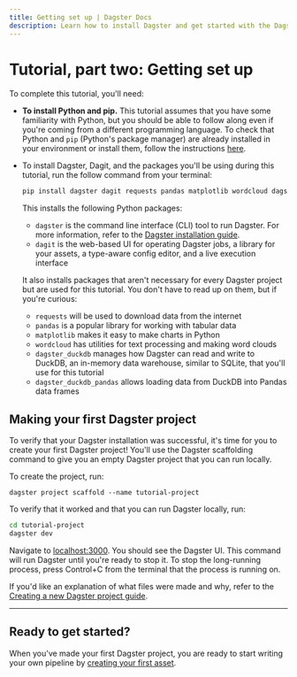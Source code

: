 ```yaml
---
title: Getting set up | Dagster Docs
description: Learn how to install Dagster and get started with the Dagster tutorial.
---
```


# Tutorial, part two: Getting set up

To complete this tutorial, you'll need:

- **To install Python and pip.** This tutorial assumes that you have some familiarity with Python, but you should be able to follow along even if you're coming from a different programming language. To check that Python and `pip` (Python's package manager) are already installed in your environment or install them, follow the instructions [here](https://packaging.python.org/guides/installing-using-pip-and-virtual-environments/).
    
    <DagsterVersion />
    
- To install Dagster, Dagit, and the packages you'll be using during this tutorial, run the follow command from your terminal:
    
    ```bash
    pip install dagster dagit requests pandas matplotlib wordcloud dagster_duckdb dagster_duckdb_panda
    ```
    
    This installs the following Python packages:
    
    - `dagster` is the command line interface (CLI) tool to run Dagster. For more information, refer to the [Dagster installation guide](/getting-started/install).
    - `dagit` is the web-based UI for operating Dagster jobs, a library for your assets, a type-aware config editor, and a live execution interface
    
    It also installs packages that aren't necessary for every Dagster project but are used for this tutorial. You don't have to read up on them, but if you're curious:
    
    - `requests` will be used to download data from the internet
    - `pandas` is a popular library for working with tabular data
    - `matplotlib` makes it easy to make charts in Python
    - `wordcloud` has utilities for text processing and making word clouds
    - `dagster_duckdb` manages how Dagster can read and write to DuckDB, an in-memory data warehouse, similar to SQLite, that you'll use for this tutorial
    - `dagster_duckdb_pandas` allows loading data from DuckDB into Pandas data frames

## Making your first Dagster project

To verify that your Dagster installation was successful, it's time for you to create your first Dagster project! You'll use the Dagster scaffolding command to give you an empty Dagster project that you can run locally.

To create the project, run:

```
dagster project scaffold --name tutorial-project
```

To verify that it worked and that you can run Dagster locally, run:

```bash
cd tutorial-project
dagster dev
```

Navigate to [localhost:3000](http://localhost:3000). You should see the Dagster UI. This command will run Dagster until you're ready to stop it. To stop the long-running process, press Control+C from the terminal that the process is running on.

If you'd like an explanation of what files were made and why,  refer to the [Creating a new Dagster project guide](/getting-started/create-new-project#using-the-default-project-skeleton).

---

## Ready to get started?

When you've made your first Dagster project, you are ready to start writing your own pipeline by [creating your first asset](/tutorial/writing-your-first-asset).